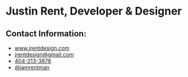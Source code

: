 # Justin Rent, Developer & Designer
## Contact Information:
+ www.jrentdesign.com
+ jrentdesign@gmail.com
+ [404-213-3878](tel:404-213-3878)
+ [@iamrentman](https://www.twitter.com/iamrentman)
